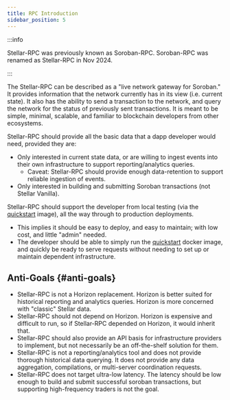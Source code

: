```yaml
---
title: RPC Introduction
sidebar_position: 5
---
```


:::info

Stellar-RPC was previously known as Soroban-RPC. Soroban-RPC was renamed as Stellar-RPC in Nov 2024.

:::

The Stellar-RPC can be described as a "live network gateway for Soroban." It provides information that the network currently has in its view (i.e. current state). It also has the ability to send a transaction to the network, and query the network for the status of previously sent transactions. It is meant to be simple, minimal, scalable, and familiar to blockchain developers from other ecosystems.

Stellar-RPC should provide all the basic data that a dapp developer would need, provided they are:

- Only interested in current state data, or are willing to ingest events into their own infrastructure to support reporting/analytics queries.
  - Caveat: Stellar-RPC should provide enough data-retention to support reliable ingestion of events.
- Only interested in building and submitting Soroban transactions (not Stellar Vanilla).

Stellar-RPC should support the developer from local testing (via the [quickstart] image), all the way through to production deployments.

- This implies it should be easy to deploy, and easy to maintain; with low cost, and little "admin" needed.
- The developer should be able to simply run the [quickstart] docker image, and quickly be ready to serve requests without needing to set up or maintain dependent infrastructure.

## Anti-Goals {#anti-goals}

- Stellar-RPC is not a Horizon replacement. Horizon is better suited for historical reporting and analytics queries. Horizon is more concerned with "classic" Stellar data.
- Stellar-RPC should not depend on Horizon. Horizon is expensive and difficult to run, so if Stellar-RPC depended on Horizon, it would inherit that.
- Stellar-RPC should also provide an API basis for infrastructure providers to implement, but not necessarily be an off-the-shelf solution for them.
- Stellar-RPC is not a reporting/analytics tool and does not provide thorough historical data querying. It does not provide any data aggregation, compilations, or multi-server coordination requests.
- Stellar-RPC does not target ultra-low latency. The latency should be low enough to build and submit successful soroban transactions, but supporting high-frequency traders is not the goal.

[quickstart]: https://github.com/stellar/quickstart
